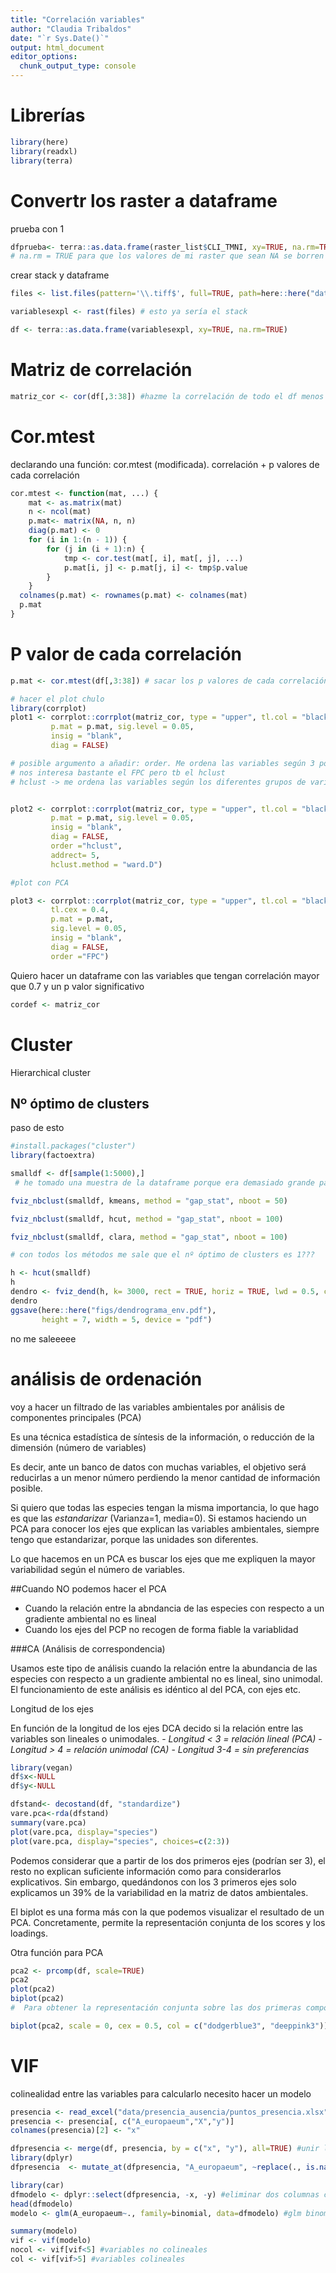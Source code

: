 ```yaml
---
title: "Correlación variables"
author: "Claudia Tribaldos"
date: "`r Sys.Date()`"
output: html_document
editor_options: 
  chunk_output_type: console
---
```


# Librerías 
```r
library(here)
library(readxl)
library(terra)
```

# Convertr los raster a dataframe

prueba con 1 
```r
dfprueba<- terra::as.data.frame(raster_list$CLI_TMNI, xy=TRUE, na.rm=TRUE) # xy= TRUE significa que las coordenadas de cada raster se calculan y se incluyen 
# na.rm = TRUE para que los valores de mi raster que sean NA se borren 
```

crear stack y dataframe
```r
files <- list.files(pattern='\\.tiff$', full=TRUE, path=here::here("data/variablesexpl"))

variablesexpl <- rast(files) # esto ya sería el stack 

df <- terra::as.data.frame(variablesexpl, xy=TRUE, na.rm=TRUE)
```

# Matriz de correlación
```r
matriz_cor <- cor(df[,3:38]) #hazme la correlación de todo el df menos la columna 1 y la 2 
```

# Cor.mtest

declarando una función: cor.mtest (modificada). correlación + p valores de cada correlación 
```r
cor.mtest <- function(mat, ...) {
    mat <- as.matrix(mat)
    n <- ncol(mat)
    p.mat<- matrix(NA, n, n)
    diag(p.mat) <- 0
    for (i in 1:(n - 1)) {
        for (j in (i + 1):n) {
            tmp <- cor.test(mat[, i], mat[, j], ...)
            p.mat[i, j] <- p.mat[j, i] <- tmp$p.value
        }
    }
  colnames(p.mat) <- rownames(p.mat) <- colnames(mat)
  p.mat
}
```

# P valor de cada correlación 

```r
p.mat <- cor.mtest(df[,3:38]) # sacar los p valores de cada correlación con la función de arriba

# hacer el plot chulo
library(corrplot)
plot1 <- corrplot::corrplot(matriz_cor, type = "upper", tl.col = "black", tl.srt = 90, tl.cex = 0.4,
         p.mat = p.mat, sig.level = 0.05, 
         insig = "blank", 
         diag = FALSE)

# posible argumento a añadir: order. Me ordena las variables según 3 posibles métodos: FPC (análisis de componentes principales), AOE, hclust. 
# nos interesa bastante el FPC pero tb el hclust 
# hclust -> me ordena las variables según los diferentes grupos de variables que se correlacionan más entre sí y luego me dibuja los rectángulos alrededor 


plot2 <- corrplot::corrplot(matriz_cor, type = "upper", tl.col = "black", tl.srt = 90, tl.cex = 0.4,
         p.mat = p.mat, sig.level = 0.05, 
         insig = "blank", 
         diag = FALSE, 
         order ="hclust", 
         addrect= 5, 
         hclust.method = "ward.D")

#plot con PCA 

plot3 <- corrplot::corrplot(matriz_cor, type = "upper", tl.col = "black", tl.srt = 90, 
         tl.cex = 0.4,
         p.mat = p.mat, 
         sig.level = 0.05, 
         insig = "blank", 
         diag = FALSE, 
         order ="FPC")
```


Quiero hacer un dataframe con las variables que tengan correlación mayor que 0.7 y un p valor significativo 

```r
cordef <- matriz_cor
```


# Cluster 

Hierarchical cluster

## Nº óptimo de clusters 

paso de esto
```r
#install.packages("cluster")
library(factoextra)

smalldf <- df[sample(1:5000),]
 # he tomado una muestra de la dataframe porque era demasiado grande para la función nb clust 

fviz_nbclust(smalldf, kmeans, method = "gap_stat", nboot = 50)

fviz_nbclust(smalldf, hcut, method = "gap_stat", nboot = 100)

fviz_nbclust(smalldf, clara, method = "gap_stat", nboot = 100)

# con todos los métodos me sale que el nº óptimo de clusters es 1???
```


```r
h <- hcut(smalldf)
h
dendro <- fviz_dend(h, k= 3000, rect = TRUE, horiz = TRUE, lwd = 0.5, cex = .5)
dendro
ggsave(here::here("figs/dendrograma_env.pdf"), 
       height = 7, width = 5, device = "pdf")
```

no me saleeeee 

# análisis de ordenación

voy a hacer un filtrado de las variables ambientales por análisis de componentes principales (PCA)

Es una técnica estadística de síntesis de la información, o reducción de la dimensión (número de variables)

Es decir, ante un banco de datos con muchas variables, el objetivo será reducirlas a un menor número perdiendo la menor cantidad de información posible.

Si quiero que todas las especies tengan la misma importancia, lo que hago es que las *estandarizar* (Varianza=1, media=0). Si estamos haciendo un PCA para conocer los ejes que explican las variables ambientales, siempre tengo que estandarizar, porque las unidades son diferentes.

Lo que hacemos en un PCA es buscar los ejes que me expliquen la mayor variabilidad según el número de variables.

##Cuando NO podemos hacer el PCA

-   Cuando la relación entre la abndancia de las especies con respecto a un gradiente ambiental no es lineal
-   Cuando los ejes del PCP no recogen de forma fiable la variablidad

###CA (Análisis de correspondencia)

Usamos este tipo de análisis cuando la relación entre la abundancia de las especies con respecto a un gradiente ambiental no es lineal, sino unimodal. El funcionamiento de este análisis es idéntico al del PCA, con ejes etc.

Longitud de los ejes

En función de la longitud de los ejes DCA decido si la relación entre las variables son lineales o unimodales. - *Longitud \< 3 = relación lineal (PCA)* - *Longitud \> 4 = relación unimodal (CA)* - *Longitud 3-4 = sin preferencias*


```r
library(vegan)
df$x<-NULL
df$y<-NULL

dfstand<- decostand(df, "standardize")
vare.pca<-rda(dfstand)
summary(vare.pca)
plot(vare.pca, display="species") 
plot(vare.pca, display="species", choices=c(2:3))
```

Podemos considerar que a partir de los dos primeros ejes (podrían ser 3), el resto no explican suficiente información como para considerarlos explicativos. Sin embargo, quedándonos con los 3 primeros ejes solo explicamos un 39% de la variabilidad en la matriz de datos ambientales. 

  
  
  El biplot es una forma más con la que podemos visualizar el resultado de un PCA. Concretamente, permite la representación conjunta de los scores y los loadings.
  
  Otra función para PCA     
```r
pca2 <- prcomp(df, scale=TRUE)
pca2
plot(pca2)
biplot(pca2)
#  Para obtener la representación conjunta sobre las dos primeras componentes, tan solo tenemos que aplicar la función biplot():

biplot(pca2, scale = 0, cex = 0.5, col = c("dodgerblue3", "deeppink3"))
```
  

# VIF 

colinealidad entre las variables 
para calcularlo necesito hacer un modelo 
```r
presencia <- read_excel("data/presencia_ausencia/puntos_presencia.xlsx")
presencia <- presencia[, c("A_europaeum","X","y")]
colnames(presencia)[2] <- "x"

dfpresencia <- merge(df, presencia, by = c("x", "y"), all=TRUE) #unir las dos df por campos en común, y los datos que no coincidan rellenar con NA 
library(dplyr)
dfpresencia  <- mutate_at(dfpresencia, "A_europaeum", ~replace(., is.na(.), 0)) #cambiar los NAs por 0 en las columnas seleccionadas 

library(car)
dfmodelo <- dplyr::select(dfpresencia, -x, -y) #eliminar dos columnas con el paquete dplyr
head(dfmodelo)
modelo <- glm(A_europaeum~., family=binomial, data=dfmodelo) #glm binomial binaria xq la variable dependiente es de tipo 1/0

summary(modelo)
vif <- vif(modelo)
nocol <- vif[vif<5] #variables no colineales
col <- vif[vif>5] #variables colineales 
```


